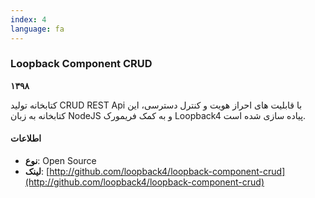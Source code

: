 ```yaml
---
index: 4
language: fa
---
```


### Loopback Component CRUD

**۱۳۹۸**

کتابخانه تولید CRUD REST Api با قابلیت های احراز هویت و کنترل دسترسی، این کتابخانه به زبان NodeJS و به کمک فریمورک Loopback4 پیاده سازی شده است.

#### اطلاعات

-   **نوع**: Open Source
-   **لینک**: [http://github.com/loopback4/loopback-component-crud](http://github.com/loopback4/loopback-component-crud)
